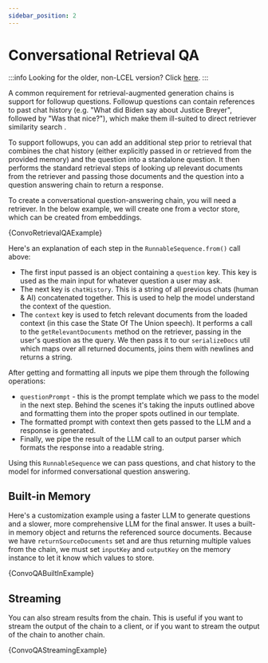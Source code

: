 ```yaml
---
sidebar_position: 2
---
```


# Conversational Retrieval QA

:::info
Looking for the older, non-LCEL version? Click [here](/docs/modules/chains/popular/chat_vector_db_legacy).
:::

A common requirement for retrieval-augmented generation chains is support for followup questions.
Followup questions can contain references to past chat history (e.g. "What did Biden say about Justice Breyer", followed by "Was that nice?"), which make them ill-suited
to direct retriever similarity search .

To support followups, you can add an additional step prior to retrieval that combines the chat history (either explicitly passed in or retrieved from the provided memory) and the question into a standalone question.
It then performs the standard retrieval steps of looking up relevant documents from the retriever and passing those documents and the question into a question answering chain to return a response.

To create a conversational question-answering chain, you will need a retriever. In the below example, we will create one from a vector store, which can be created from embeddings.


<CodeBlock language="typescript">{ConvoRetrievalQAExample}</CodeBlock>

Here's an explanation of each step in the `RunnableSequence.from()` call above:

- The first input passed is an object containing a `question` key. This key is used as the main input for whatever question a user may ask.
- The next key is `chatHistory`. This is a string of all previous chats (human & AI) concatenated together. This is used to help the model understand the context of the question.
- The `context` key is used to fetch relevant documents from the loaded context (in this case the State Of The Union speech). It performs a call to the `getRelevantDocuments` method on the retriever, passing in the user's question as the query. We then pass it to our `serializeDocs` util which maps over all returned documents, joins them with newlines and returns a string.

After getting and formatting all inputs we pipe them through the following operations:

- `questionPrompt` - this is the prompt template which we pass to the model in the next step. Behind the scenes it's taking the inputs outlined above and formatting them into the proper spots outlined in our template.
- The formatted prompt with context then gets passed to the LLM and a response is generated.
- Finally, we pipe the result of the LLM call to an output parser which formats the response into a readable string.

Using this `RunnableSequence` we can pass questions, and chat history to the model for informed conversational question answering.

## Built-in Memory

Here's a customization example using a faster LLM to generate questions and a slower, more comprehensive LLM for the final answer. It uses a built-in memory object and returns the referenced source documents.
Because we have `returnSourceDocuments` set and are thus returning multiple values from the chain, we must set `inputKey` and `outputKey` on the memory instance
to let it know which values to store.


<CodeBlock language="typescript">{ConvoQABuiltInExample}</CodeBlock>

## Streaming

You can also stream results from the chain. This is useful if you want to stream the output of the chain to a client, or if you want to stream the output of the chain to another chain.


<CodeBlock language="typescript">{ConvoQAStreamingExample}</CodeBlock>
